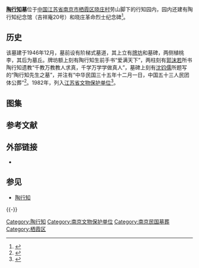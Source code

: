 {{coord|32|07|27.48|N|118|48|12.14|E|region:CN_type:landmark|display=title}} 
{{文物保护单位
| 级别 = 省级
| 省区市 = 江苏省
| 名称 = 陶行知墓
| 图片 = [[File:Tomb_of_Tao_Xingzhi_2011-06.JPG|220px]]<br><small>陶行知墓，2011年6月</small>
| 编号 = 167（第三批）
| 分类 = 近现代重要史迹及代表性建筑
| 时代 = 1946年
| 所在 = [[南京市|南京市]][[栖霞区|栖霞区]]
| 登录 = 1982年3月
}}

'''[[陶行知|陶行知]]墓'''位于[[中国|中国]][[江苏省|江苏省]][[南京市|南京市]][[栖霞区|栖霞区]][[晓庄村|晓庄村]]劳山脚下的行知园内，园内还建有陶行知纪念馆（吉祥庵20号）和晓庄革命烈士纪念碑<ref>{{cite web|url=http://www.anhuinews.com/zhuyeguanli/system/2011/03/21/003859731.shtml|title=《幕府山行知园扩建 将建陶行知纪念馆》|accessdate=2011-12-07|work=|publisher=中安在线}}{{Dead link|date=2019年5月 |bot=InternetArchiveBot |fix-attempted=yes }}</ref>。

==历史==
该墓建于1946年12月，墓前设有阶梯式墓道，其上立有[[牌坊|牌坊]]和墓碑，两侧植桃李，其后为墓丘。牌坊额上刻有陶行知生前手书“爱满天下”，两柱刻有[[郭沫若|郭沫若]]所书陶行知遗教“千教万教教人求真，千学万学学做真人”，墓碑上刻有[[沈钧儒|沈钧儒]]所题写的“陶行知先生之墓”，并注有“中华民国三十五年十二月一日，中国五十三人民团体公葬”<ref>{{cite web|url=http://www.njsw.gov.cn/site/swww/ds2010/xcjy3-mb_a3910112947311.htm|title=《陶行知墓》|accessdate=2011-12-07|work=|publisher=南京党史网}}{{dead link|date=2018年5月 |bot=InternetArchiveBot |fix-attempted=yes }}</ref>。1982年，列入[[江苏省文物保护单位|江苏省文物保护单位]]<ref>{{Cite book|title=南京辞典|last=金承平，蒋晓星主编；中共南京市委党史工作办公室，南京市地方志编纂委员会办公室编|publisher=北京：方志出版社|year=2005.08|isbn=7-80192-584-X|pages=107}}</ref>。

== 图集 ==
{{multiple image
| align  = centre
| image1 = Memorial Hall of Tao Xingzhi in Xiaozhuang 02 2011-06.JPG
| width1 = 260
| caption1 = [[陶行知纪念馆|陶行知纪念馆]]
| image2 = Tomb of Tao Xingzhi 02 2011-06.JPG
| width2 = 146
| caption2 = [[墓道|墓道]]
| image3 = Tomb of Tao Xingzhi 01 2011-06.JPG
| width3 = 260
| caption3 = [[牌坊|牌坊]]
| image4 = Tomb of Tao Xingzhi 03 2011-06.JPG
| width4 = 146
| caption4 = [[墓碑|墓碑]]及[[墓冢|墓冢]]
}}

== 参考文献 ==
{{Reflist}}

== 外部链接 ==
* {{Commons category-inline|Tomb of Tao Xingzhi}}

== 参见 ==
{{Portal box|中华民国|南京|中国建筑|中国文化遗产|死亡}}
* [[陶行知|陶行知]]

{{-}}
{{南京市境内的江苏省文物保护单位}}
{{南京民国建筑|nocat}}
[[Category:陶行知|Category:陶行知]]
[[Category:南京文物保护单位|Category:南京文物保护单位]]
[[Category:南京民国墓葬|Category:南京民国墓葬]]
[[Category:栖霞区|Category:栖霞区]]